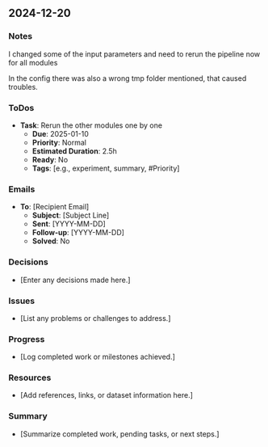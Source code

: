 ## 2024-12-20

### Notes
I changed some of the input parameters and need to rerun the pipeline now for all modules

In the config there was also a wrong tmp folder mentioned, that caused troubles.

### ToDos
- **Task**: Rerun the other modules one by one
  - **Due**: 2025-01-10
  - **Priority**: Normal
  - **Estimated Duration**: 2.5h
  - **Ready**: No
  - **Tags**: [e.g., experiment, summary, #Priority]

### Emails
- **To**: [Recipient Email]
  - **Subject**: [Subject Line]
  - **Sent**: [YYYY-MM-DD]
  - **Follow-up**: [YYYY-MM-DD]
  - **Solved**: No

### Decisions
- [Enter any decisions made here.]

### Issues
- [List any problems or challenges to address.]

### Progress
- [Log completed work or milestones achieved.]

### Resources
- [Add references, links, or dataset information here.]

### Summary
- [Summarize completed work, pending tasks, or next steps.]

